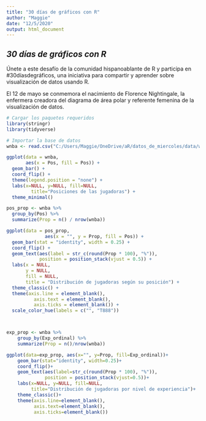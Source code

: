 ```yaml
---
title: "30 días de gráficos con R"
author: "Maggie"
date: "12/5/2020"
output: html_document
---
```


## _30 días de gráficos con R_

Únete a este desafío de la comunidad hispanoablante de R y participa en #30díasdegráficos, una iniciativa para compartir y aprender sobre visualización de datos usando R.

El 12 de mayo se conmemora el nacimiento de Florence Nightingale, la enfermera creadora del diagrama de área polar y referente femenina de la visualización de datos.


```r

# Cargar los paquetes requeridos
library(stringr)
library(tidyverse)

# Importar la base de datos
wnba <- read.csv("C:/Users/Maggie/OneDrive/aR/datos_de_miercoles/data/wnba.csv")

ggplot(data = wnba,
       aes(x = Pos, fill = Pos)) +
  geom_bar() + 
  coord_flip() + 
  theme(legend.position = "none") +
  labs(x=NULL, y=NULL, fill=NULL,
         title="Posiciones de las jugadoras") +
  theme_minimal() 

pos_prop <- wnba %>% 
  group_by(Pos) %>% 
  summarize(Prop = n() / nrow(wnba))

ggplot(data = pos_prop, 
              aes(x = "", y = Prop, fill = Pos)) + 
  geom_bar(stat = "identity", width = 0.25) +
  coord_flip() +
  geom_text(aes(label = str_c(round(Prop * 100), "%")), 
            position = position_stack(vjust = 0.5)) + 
  labs(x = NULL, 
       y = NULL, 
       fill = NULL, 
       title = "Distribución de jugadoras según su posición") + 
  theme_classic() + 
  theme(axis.line = element_blank(),
          axis.text = element_blank(),
          axis.ticks = element_blank()) +
  scale_color_hue(labels = c("", "T888"))



exp_prop <- wnba %>%
    group_by(Exp_ordinal) %>%
    summarize(Prop = n()/nrow(wnba)) 

ggplot(data=exp_prop, aes(x="", y=Prop, fill=Exp_ordinal))+
    geom_bar(stat="identity", width=0.25)+
    coord_flip()+
    geom_text(aes(label=str_c(round(Prop * 100), "%")),
              position = position_stack(vjust=0.5))+
    labs(x=NULL, y=NULL, fill=NULL,
         title="Distribución de jugadoras por nivel de experiencia")+
    theme_classic()+
    theme(axis.line=element_blank(), 
          axis.text=element_blank(),
          axis.ticks=element_blank())
```

